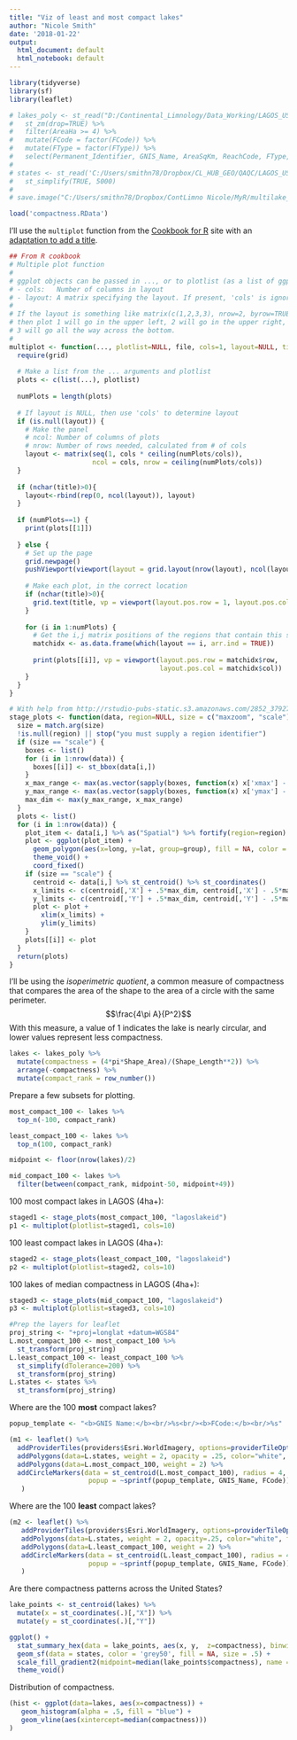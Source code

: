 ```yaml
---
title: "Viz of least and most compact lakes"
author: "Nicole Smith"
date: '2018-01-22'
output:
  html_document: default
  html_notebook: default
---
```

```r
library(tidyverse)
library(sf)
library(leaflet)

# lakes_poly <- st_read("D:/Continental_Limnology/Data_Working/LAGOS_US_Predecessors.gdb", "NHDWaterbody_LAGOS", stringsAsFactors = FALSE) %>%
#   st_zm(drop=TRUE) %>%
#   filter(AreaHa >= 4) %>%
#   mutate(FCode = factor(FCode)) %>%
#   mutate(FType = factor(FType)) %>%
#   select(Permanent_Identifier, GNIS_Name, AreaSqKm, ReachCode, FType, FCode, STATE, lagoslakeid, Shape_Area, Shape_Length)
# 
# states <- st_read('C:/Users/smithn78/Dropbox/CL_HUB_GEO/QAQC/LAGOS_US_GIS_Data_v0.2.gdb','STATE') %>%
#   st_simplify(TRUE, 5000)
# 
# save.image("C:/Users/smithn78/Dropbox/ContLimno Nicole/MyR/multilake_plots/compactness.RData")

load('compactness.RData')
```

I'll use the `multiplot` function from the [Cookbook for R](http://www.cookbook-r.com/Graphs/Multiple_graphs_on_one_page_(ggplot2)/) site with an [adaptation to add a title](http://www.guru-gis.net/multiplot-function-for-ggplot/).
```r
## From R cookbook
# Multiple plot function
#
# ggplot objects can be passed in ..., or to plotlist (as a list of ggplot objects)
# - cols:   Number of columns in layout
# - layout: A matrix specifying the layout. If present, 'cols' is ignored.
#
# If the layout is something like matrix(c(1,2,3,3), nrow=2, byrow=TRUE),
# then plot 1 will go in the upper left, 2 will go in the upper right, and
# 3 will go all the way across the bottom.
#
multiplot <- function(..., plotlist=NULL, file, cols=1, layout=NULL, title="") {
  require(grid)
 
  # Make a list from the ... arguments and plotlist
  plots <- c(list(...), plotlist)
 
  numPlots = length(plots)
 
  # If layout is NULL, then use 'cols' to determine layout
  if (is.null(layout)) {
    # Make the panel
    # ncol: Number of columns of plots
    # nrow: Number of rows needed, calculated from # of cols
    layout <- matrix(seq(1, cols * ceiling(numPlots/cols)),
                     ncol = cols, nrow = ceiling(numPlots/cols))
  }
 
  if (nchar(title)>0){
    layout<-rbind(rep(0, ncol(layout)), layout)
  }
 
  if (numPlots==1) {
    print(plots[[1]])
 
  } else {
    # Set up the page
    grid.newpage()
    pushViewport(viewport(layout = grid.layout(nrow(layout), ncol(layout), heights =if(nchar(title)>0){unit(c(0.5, rep(5,nrow(layout)-1)), "null")}else{unit(c(rep(5, nrow(layout))), "null")} )))
 
    # Make each plot, in the correct location
    if (nchar(title)>0){
      grid.text(title, vp = viewport(layout.pos.row = 1, layout.pos.col = 1:ncol(layout)))
    }
 
    for (i in 1:numPlots) {
      # Get the i,j matrix positions of the regions that contain this subplot
      matchidx <- as.data.frame(which(layout == i, arr.ind = TRUE))
 
      print(plots[[i]], vp = viewport(layout.pos.row = matchidx$row,
                                      layout.pos.col = matchidx$col))
    }
  }
}

# With help from http://rstudio-pubs-static.s3.amazonaws.com/2852_379274d7c5734f979e106dcf019ec46c.html
stage_plots <- function(data, region=NULL, size = c("maxzoom", "scale")) {
  size = match.arg(size)
  !is.null(region) || stop("you must supply a region identifier")
  if (size == "scale") {
    boxes <- list()
    for (i in 1:nrow(data)) {
      boxes[[i]] <- st_bbox(data[i,])
    }
    x_max_range <- max(as.vector(sapply(boxes, function(x) x['xmax'] - x['xmin'])))
    y_max_range <- max(as.vector(sapply(boxes, function(x) x['ymax'] - x['ymin'])))
    max_dim <- max(y_max_range, x_max_range)
  }
  plots <- list()
  for (i in 1:nrow(data)) {
    plot_item <- data[i,] %>% as("Spatial") %>% fortify(region=region)
    plot <- ggplot(plot_item) + 
      geom_polygon(aes(x=long, y=lat, group=group), fill = NA, color = 'black') +
      theme_void() +
      coord_fixed()
    if (size == "scale") {
      centroid <- data[i,] %>% st_centroid() %>% st_coordinates()
      x_limits <- c(centroid[,'X'] + .5*max_dim, centroid[,'X'] - .5*max_dim)
      y_limits <- c(centroid[,'Y'] + .5*max_dim, centroid[,'Y'] - .5*max_dim)
      plot <- plot +
        xlim(x_limits) + 
        ylim(y_limits)
    }
    plots[[i]] <- plot
  }
  return(plots)
}

```

I'll be using the *isoperimetric quotient*, a common measure of compactness that compares the area of the shape to the area of a circle with the same perimeter. $$\frac{4\pi A}{P^2}$$With this measure, a value of 1 indicates the lake is nearly circular, and lower values represent less compactness.
```r
lakes <- lakes_poly %>%
  mutate(compactness = (4*pi*Shape_Area)/(Shape_Length**2)) %>%
  arrange(-compactness) %>%
  mutate(compact_rank = row_number())
```

Prepare a few subsets for plotting.
```r
most_compact_100 <- lakes %>%
  top_n(-100, compact_rank)

least_compact_100 <- lakes %>%
  top_n(100, compact_rank)

midpoint <- floor(nrow(lakes)/2)

mid_compact_100 <- lakes %>%
  filter(between(compact_rank, midpoint-50, midpoint+49))
```

100 most compact lakes in LAGOS (4ha+):
```r
staged1 <- stage_plots(most_compact_100, "lagoslakeid")
p1 <- multiplot(plotlist=staged1, cols=10)
```

100 least compact lakes in LAGOS (4ha+):
```r
staged2 <- stage_plots(least_compact_100, "lagoslakeid")
p2 <- multiplot(plotlist=staged2, cols=10)
```

100 lakes of median compactness in LAGOS (4ha+):
```r
staged3 <- stage_plots(mid_compact_100, "lagoslakeid")
p3 <- multiplot(plotlist=staged3, cols=10)
```

```r
#Prep the layers for leaflet
proj_string <- "+proj=longlat +datum=WGS84"
L.most_compact_100 <- most_compact_100 %>%
  st_transform(proj_string)
L.least_compact_100 <- least_compact_100 %>%
  st_simplify(dTolerance=200) %>%
  st_transform(proj_string)
L.states <- states %>%
  st_transform(proj_string)
```


Where are the 100 **most** compact lakes?
```r
popup_template <- "<b>GNIS Name:</b><br/>%s<br/><b>FCode:</b><br/>%s"

(m1 <- leaflet() %>%
  addProviderTiles(providers$Esri.WorldImagery, options=providerTileOptions(opacity=.75)) %>%
  addPolygons(data=L.states, weight = 2, opacity = .25, color="white", fill=NULL) %>%
  addPolygons(data=L.most_compact_100, weight = 2) %>%
  addCircleMarkers(data = st_centroid(L.most_compact_100), radius = 4, fillOpacity = 1, stroke = FALSE,
                    popup = ~sprintf(popup_template, GNIS_Name, FCode))
   )
```

Where are the 100 **least** compact lakes?
```r
(m2 <- leaflet() %>%
   addProviderTiles(providers$Esri.WorldImagery, options=providerTileOptions(opacity=.75)) %>%
   addPolygons(data=L.states, weight = 2, opacity=.25, color="white", fill=NULL) %>%
   addPolygons(data=L.least_compact_100, weight = 2) %>%
   addCircleMarkers(data = st_centroid(L.least_compact_100), radius = 4, fillOpacity = 1, stroke = FALSE,
                    popup = ~sprintf(popup_template, GNIS_Name, FCode))
   )

```


Are there compactness patterns across the United States?
```r
lake_points <- st_centroid(lakes) %>%
  mutate(x = st_coordinates(.)[,"X"]) %>%
  mutate(y = st_coordinates(.)[,"Y"])

ggplot() +
  stat_summary_hex(data = lake_points, aes(x, y,  z=compactness), binwidth = c(50000, 50000)) +
  geom_sf(data = states, color = 'grey50', fill = NA, size = .5) +
  scale_fill_gradient2(midpoint=median(lake_points$compactness), name = "compactness") +
  theme_void()

```

Distribution of compactness.

```r
(hist <- ggplot(data=lakes, aes(x=compactness)) +
   geom_histogram(alpha = .5, fill = "blue") +
   geom_vline(aes(xintercept=median(compactness)))
)
```


